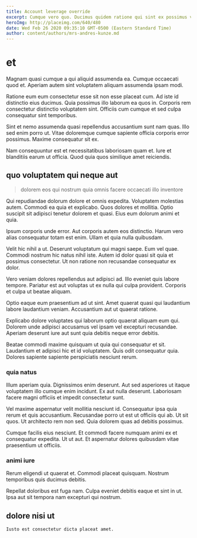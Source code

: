```yaml
---
title: Account leverage override
excerpt: Cumque vero quo. Ducimus quidem ratione qui sint ex possimus vero. Minus veniam saepe qui voluptatem sed voluptatem id eum. Unde non enim quibusdam sed corrupti.
heroImg: http://placeimg.com/640/480
date: Wed Feb 26 2020 09:35:10 GMT-0500 (Eastern Standard Time)
author: content/authors/mrs-andres-kunze.md
---
```

# et

Magnam quasi cumque a qui aliquid assumenda ea. Cumque occaecati quod et. Aperiam autem sint voluptatem aliquam assumenda ipsam modi.
  
Ratione eum eum consectetur esse sit non esse placeat cum. Ad iste id distinctio eius ducimus. Quia possimus illo laborum ea quos in. Corporis rem consectetur distinctio voluptatem sint. Officiis cum cumque et sed culpa consequatur sint temporibus.
  
Sint et nemo assumenda quasi repellendus accusantium sunt nam quas. Illo sed enim porro ut. Vitae doloremque cumque sapiente officia corporis error possimus. Maxime consequatur sit ex.
  
Nam consequuntur est et necessitatibus laboriosam quam et. Iure et blanditiis earum ut officia. Quod quia quos similique amet reiciendis.

## quo voluptatem qui neque aut

> dolorem eos qui nostrum quia omnis facere occaecati illo inventore

Qui repudiandae dolorum dolore et omnis expedita. Voluptatem molestias autem. Commodi ea quia et explicabo. Quos dolores et mollitia. Optio suscipit sit adipisci tenetur dolorem et quasi. Eius eum dolorum animi et quia.
  
Ipsum corporis unde error. Aut corporis autem eos distinctio. Harum vero alias consequatur totam est enim. Ullam et quia nulla quibusdam.
  
Velit hic nihil a ut. Deserunt voluptatum qui magni saepe. Eum vel quae. Commodi nostrum hic natus nihil iste. Autem id dolor quasi sit quia et possimus consectetur. Ut non ratione non recusandae consequatur ex dolor.
  
Vero veniam dolores repellendus aut adipisci ad. Illo eveniet quis labore tempore. Pariatur est aut voluptas ut ex nulla qui culpa provident. Corporis et culpa ut beatae aliquam.
  
Optio eaque eum praesentium ad ut sint. Amet quaerat quasi qui laudantium labore laudantium veniam. Accusantium aut ut quaerat ratione.
  
Explicabo dolore voluptates qui laborum optio quaerat aliquam eum qui. Dolorem unde adipisci accusamus vel ipsam vel excepturi recusandae. Aperiam deserunt iure aut sunt quia debitis neque error debitis.
  
Beatae commodi maxime quisquam ut quia qui consequatur et sit. Laudantium et adipisci hic et id voluptatem. Quis odit consequatur quia. Dolores sapiente sapiente perspiciatis nesciunt rerum.

### quia natus

Illum aperiam quia. Dignissimos enim deserunt. Aut sed asperiores ut itaque voluptatem illo cumque enim incidunt. Ex aut nulla deserunt. Laboriosam facere magni officiis et impedit consectetur sunt.
  
Vel maxime aspernatur velit mollitia nesciunt id. Consequatur ipsa quia rerum et quis accusantium. Recusandae porro ut est ut officiis qui ab. Ut sit quos. Ut architecto rem non sed. Quia dolorem quas ad debitis possimus.
  
Cumque facilis eius nesciunt. Et commodi facere numquam animi ex et consequatur expedita. Ut ut aut. Et aspernatur dolores quibusdam vitae praesentium ut officiis.

### animi iure

Rerum eligendi ut quaerat et. Commodi placeat quisquam. Nostrum temporibus quis ducimus debitis.
  
Repellat doloribus est fuga nam. Culpa eveniet debitis eaque et sint in ut. Ipsa aut sit tempora nam excepturi qui nostrum.

## dolore nisi ut

```text
Iusto est consectetur dicta placeat amet.
```

